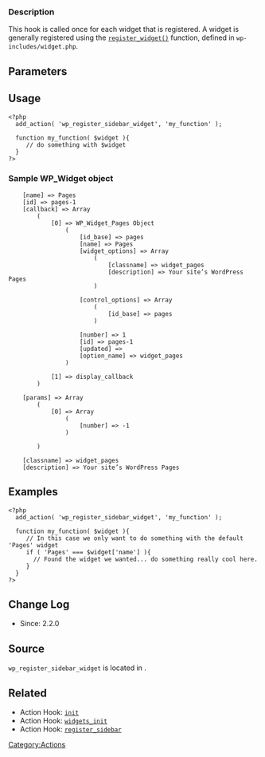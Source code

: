 === Description ===

This hook is called once for each widget that is registered. A widget is generally registered using the <tt>[[Function_Reference/register_widget|register_widget()]]</tt> function, defined in <tt>wp-includes/widget.php</tt>.

== Parameters ==

{{Parameter|$widget|WP_Widget object|The instance of the WP_widget object that is being registered.|optional}}

== Usage ==

<pre>
<?php
  add_action( 'wp_register_sidebar_widget', 'my_function' );

  function my_function( $widget ){
     // do something with $widget
  }
?>
</pre>

=== Sample WP_Widget object ===
<pre>
    [name] => Pages
    [id] => pages-1
    [callback] => Array
        (
            [0] => WP_Widget_Pages Object
                (
                    [id_base] => pages
                    [name] => Pages
                    [widget_options] => Array
                        (
                            [classname] => widget_pages
                            [description] => Your site’s WordPress Pages
                        )

                    [control_options] => Array
                        (
                            [id_base] => pages
                        )

                    [number] => 1
                    [id] => pages-1
                    [updated] => 
                    [option_name] => widget_pages
                )

            [1] => display_callback
        )

    [params] => Array
        (
            [0] => Array
                (
                    [number] => -1
                )

        )

    [classname] => widget_pages
    [description] => Your site’s WordPress Pages
</pre>

== Examples ==

<pre>
<?php
  add_action( 'wp_register_sidebar_widget', 'my_function' );

  function my_function( $widget ){
     // In this case we only want to do something with the default 'Pages' widget
     if ( 'Pages' === $widget['name'] ){
       // Found the widget we wanted... do something really cool here.
     }
  }
?>
</pre>

== Change Log ==

* Since: 2.2.0

== Source ==

<tt>wp_register_sidebar_widget</tt> is located in {{Trac|wp-includes/widgets.php}}.

== Related ==

* Action Hook: <tt>[[Plugin_API/Action_Reference/init|init]]</tt>
* Action Hook: <tt>[[Plugin_API/Action_Reference/widgets_init|widgets_init]]</tt>
* Action Hook: <tt>[[Plugin_API/Action_Reference/register_sidebar|register_sidebar]]</tt>

{{Stub}}
[[Category:Actions]]